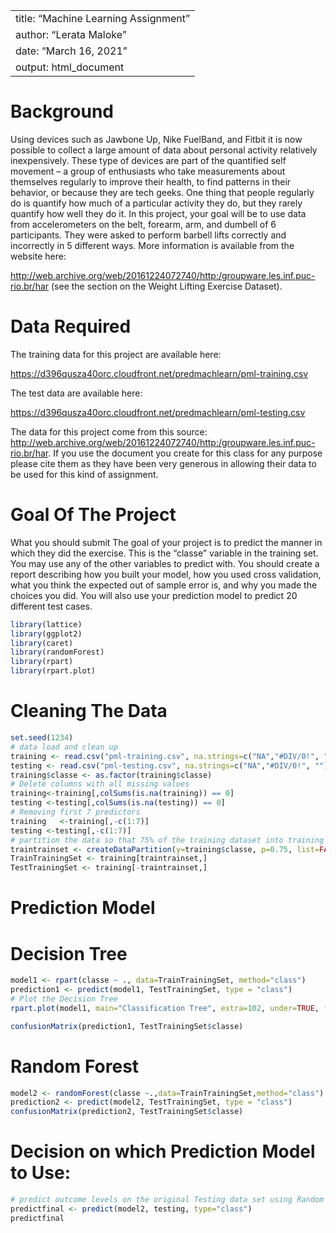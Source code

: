 --
title: "Machine Learning Assignment"
author: "Lerata Maloke"
date: "March 16, 2021"
output: html_document
---
# Background

Using devices such as Jawbone Up, Nike FuelBand, and Fitbit it is now possible to collect a large amount of data about personal activity relatively inexpensively. These type of devices are part of the quantified self movement – a group of enthusiasts who take measurements about themselves regularly to improve their health, to find patterns in their behavior, or because they are tech geeks. One thing that people regularly do is quantify how much of a particular activity they do, but they rarely quantify how well they do it. In this project, your goal will be to use data from accelerometers on the belt, forearm, arm, and dumbell of 6 participants. They were asked to perform barbell lifts correctly and incorrectly in 5 different ways. More information is available from the website here:

[http://web.archive.org/web/20161224072740/http:/groupware.les.inf.puc-rio.br/har](http://web.archive.org/web/20161224072740/http:/groupware.les.inf.puc-rio.br/har) (see the section on the Weight Lifting Exercise Dataset).

# Data Required 

The training data for this project are available here:

[https://d396qusza40orc.cloudfront.net/predmachlearn/pml-training.csv](https://d396qusza40orc.cloudfront.net/predmachlearn/pml-training.csv)

The test data are available here:

[https://d396qusza40orc.cloudfront.net/predmachlearn/pml-testing.csv](https://d396qusza40orc.cloudfront.net/predmachlearn/pml-testing.csv)

The data for this project come from this source: [http://web.archive.org/web/20161224072740/http:/groupware.les.inf.puc-rio.br/har](http://web.archive.org/web/20161224072740/http:/groupware.les.inf.puc-rio.br/har). If you use the document you create for this class for any purpose please cite them as they have been very generous in allowing their data to be used for this kind of assignment.

# Goal Of The Project 

What you should submit
The goal of your project is to predict the manner in which they did the exercise. This is the "classe" variable in the training set. You may use any of the other variables to predict with. You should create a report describing how you built your model, how you used cross validation, what you think the expected out of sample error is, and why you made the choices you did. You will also use your prediction model to predict 20 different test cases.

```{r echo=FALSE}
library(lattice)
library(ggplot2)
library(caret)
library(randomForest)
library(rpart)
library(rpart.plot)
```

# Cleaning The Data

```{r echo=TRUE}
set.seed(1234)
# data load and clean up
training <- read.csv("pml-training.csv", na.strings=c("NA","#DIV/0!", ""))
testing <- read.csv("pml-testing.csv", na.strings=c("NA","#DIV/0!", ""))
training$classe <- as.factor(training$classe)
# Delete columns with all missing values
training<-training[,colSums(is.na(training)) == 0]
testing <-testing[,colSums(is.na(testing)) == 0]
# Removing first 7 predictors 
training   <-training[,-c(1:7)]
testing <-testing[,-c(1:7)]
# partition the data so that 75% of the training dataset into training and the remaining 25% to testing
traintrainset <- createDataPartition(y=training$classe, p=0.75, list=FALSE)
TrainTrainingSet <- training[traintrainset,] 
TestTrainingSet <- training[-traintrainset,]
```
# Prediction Model

# Decision Tree

```{r echo=TRUE}
model1 <- rpart(classe ~ ., data=TrainTrainingSet, method="class")
prediction1 <- predict(model1, TestTrainingSet, type = "class")
# Plot the Decision Tree
rpart.plot(model1, main="Classification Tree", extra=102, under=TRUE, faclen=0)
```

```{r echo=TRUE}
confusionMatrix(prediction1, TestTrainingSet$classe)
```

# Random Forest 

```{r echo=TRUE}
model2 <- randomForest(classe ~.,data=TrainTrainingSet,method="class")
prediction2 <- predict(model2, TestTrainingSet, type = "class")
confusionMatrix(prediction2, TestTrainingSet$classe)
```

# Decision on which Prediction Model to Use:

```{r echo=TRUE}
# predict outcome levels on the original Testing data set using Random Forest algorithm
predictfinal <- predict(model2, testing, type="class")
predictfinal
```